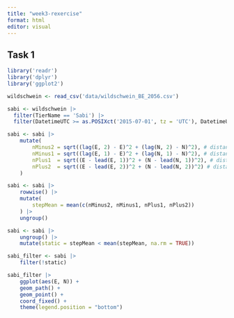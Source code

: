 ```yaml
---
title: "week3-rexercise"
format: html
editor: visual
---
```


## Task 1

```r
library('readr')
library('dplyr')
library('ggplot2')

wildschwein <- read_csv('data/wildschwein_BE_2056.csv')

sabi <- wildschwein |>
  filter(TierName == 'Sabi') |>
  filter(DatetimeUTC >= as.POSIXct('2015-07-01', tz = 'UTC'), DatetimeUTC < as.POSIXct('2015-07-03', tz = 'UTC'))

sabi <- sabi |>
    mutate(
        nMinus2 = sqrt((lag(E, 2) - E)^2 + (lag(N, 2) - N)^2), # distance to pos -30 minutes
        nMinus1 = sqrt((lag(E, 1) - E)^2 + (lag(N, 1) - N)^2), # distance to pos -15 minutes
        nPlus1  = sqrt((E - lead(E, 1))^2 + (N - lead(N, 1))^2), # distance to pos +15 mintues
        nPlus2  = sqrt((E - lead(E, 2))^2 + (N - lead(N, 2))^2) # distance to pos +30 minutes
    )

sabi <- sabi |>
    rowwise() |>
    mutate(
        stepMean = mean(c(nMinus2, nMinus1, nPlus1, nPlus2))
    ) |>
    ungroup()

sabi <- sabi |>
    ungroup() |>
    mutate(static = stepMean < mean(stepMean, na.rm = TRUE))

sabi_filter <- sabi |>
    filter(!static)

sabi_filter |>
    ggplot(aes(E, N)) +
    geom_path() +
    geom_point() +
    coord_fixed() +
    theme(legend.position = "bottom")
```

